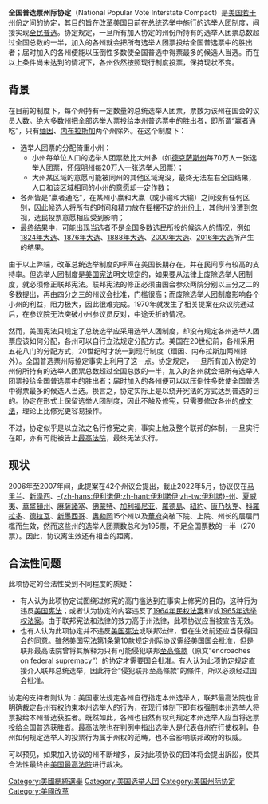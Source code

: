 {{unreferenced|time=2014-08-24T22:24:49+00:00}}
'''全国普选票州际协定'''（National Popular Vote Interstate Compact）是[[美国|美国]][[美國州份|若干州份]]之间的协定，其目的旨在改革美国目前在[[美國總統選舉|总统选举]]中施行的[[美国选举人团|选举人团]]制度，间接实现[[全民普选|全民普选]]。协定规定，一旦所有加入协定的州份所持有的选举人团票总数超过全国总数的一半，加入的各州就会把所有选举人团票投给全国普选票中的胜出者；届时加入的各州便能以压倒性多数使全国普选中得票最多的候选人当选。而在以上条件尚未达到的情况下，各州依然按照现行制度投票，保持现状不变。

== 背景 ==
在目前的制度下，每个州持有一定数量的总统选举人团票，票数为该州在国会的议员人数。绝大多数州把全部选举人票投给本州普选票中的胜出者，即所谓“赢者通吃”，只有[[缅因|缅因]]、[[内布拉斯加|内布拉斯加]]两个州除外。在这个制度下：
* 选举人团票的分配倚重小州：
** 小州每单位人口的选举人团票数比大州多（如[[德克萨斯州|德克萨斯州]]每70万人一张选举人团票，[[怀俄明州|怀俄明州]]每20万人一张选举人团票）；
** 大州某区域的意愿可能被同州的其他区域淹没，最终无法左右全国结果，人口和该区域相同的小州的意愿却一定作数；
* 各州皆是“赢者通吃”，在某州小赢和大赢（或小输和大输）之间没有任何区别，因此候选人将所有的时间和精力放在[[搖擺州|摇摆不定的州份]]上，其他州份遭到忽视，选民投票意愿相应受到影响；
* 最终结果中，可能出现当选者不是全国多数选民所投的候选人的情况，例如[[1824年美國總統選舉|1824年大选]]、[[1876年美國總統選舉|1876年大选]]、[[1888年美國總統選舉|1888年大选]]、[[2000年美國總統選舉|2000年大选]]、[[2016年美國總統選舉|2016年大选]]所产生的结果。

由于以上弊端，改革总统选举制度的呼声在美国长期存在，并在民间享有较高的支持率。但选举人团制度是[[美国宪法|美国宪法]]明文规定的，如果要从法律上废除选举人团制度，就必须修正联邦宪法。联邦宪法的修正必须由国会参众两院分别以三分之二的多数提出，再由四分之三的州议会批准，门槛很高；而废除选举人团制度影响各个小州的利益，阻力极大，因此很难完成。1970年就发生了相关提案在众议院通过后，在参议院无法突破小州参议员反对，中途夭折的情况。

然而，美国宪法只规定了总统选举应采用选举人团制度，却没有规定各州选举人团票应该如何分配，各州可以自行立法规定分配方式。美国在20世纪前，各州采用五花八门的分配方式，20世纪时才统一到现行制度（缅因、内布拉斯加两州除外）。全国普选票州际協定事实上利用了这一点。协定规定，一旦所有加入协定的州份所持有的选举人团票总数超过全国总数的一半，加入的各州就会把所有选举人团票投给全国普选票中的胜出者；届时加入的各州便可以以压倒性多数使全国普选中得票最多的候选人当选。换言之，协定实际上是以绕开宪法的方式达到普选的目的。协定在形式上保留选举人团制度，因此不触及修宪，只需要修改各州的[[成文法|成文法]]，理论上比修宪更容易操作。

不过，协定似乎是以立法之名行修宪之实，事实上触及整个联邦的体制，一旦实行在即，亦有可能被告上[[美國最高法院|最高法院]]，最终无法实行。

== 现状 ==
2006年至2007年间，此提案在42个州议会提出，截止2022年5月，协议仅在[[馬里蘭州|马里兰]]、[[紐澤西州|新泽西]]、[[伊利諾州|-{zh-hans:伊利诺伊;zh-hant:伊利諾伊;zh-tw:伊利諾}-州]]、[[夏威夷|夏威夷]]、[[華盛頓州|華盛頓州]]、[[麻薩諸塞|麻薩諸塞]]、[[佛蒙特|佛蒙特]]、[[加利福尼亚|加利福尼亚]]、[[羅德島州|羅德島]]、[[紐約|紐約]]、[[康乃狄克|康乃狄克]]、[[科羅拉多|科羅拉多]]、[[德拉瓦|德拉瓦]]、[[新墨西哥|新墨西哥]]、[[奧勒岡|奧勒岡]]15个州以及[[華府|華府]]突破下院、上院、州长的层层門檻而生效，然而这些州的选举人团票数总和为195票，不足全国票数的一半（270票）。因此，协议离生效还有相当的距离。

== 合法性问题 ==
此项协定的合法性受到不同程度的质疑：
* 有人认为此项协定试图绕过修宪的高门槛达到在事实上修宪的目的，这种行为违反[[美国宪法|美国宪法]]；或者认为协定的内容违反了[[1964年民权法案|1964年民权法案]]和/或[[1965年选举权法案|1965年选举权法案]]。由于联邦宪法和法律的效力高于州法律，此项协议应当被宣告无效。
* 也有人认为此项协定并不违反[[美国宪法|美国宪法]]或联邦法律，但在生效前还应当获得国会的同意。雖然美国宪法第1条第10款规定州际协议需经美国国会批准，但是联邦最高法院曾将其解释为只有可能侵犯联邦[[至高條款|至高條款]]（原文“encroaches on federal supremacy”）的协定才需要国会批准。有人认为此项协定规定直接介入联邦总统选举，因此符合“侵犯联邦至高條款”的條件，所以必须经过国会批准。

协定的支持者则认为：美国憲法规定各州自行指定本州选举人，联邦最高法院也曾明确裁定各州有权约束本州选举人的行为，在现行体制下即有权强制本州选举人将票投给本州普选获胜者。既然如此，各州也自然有权利规定本州选举人应当将选票投给全国普选获胜者。最高法院也在判例中指出选举人是代表各州在行使权利，各州如何规定选举人的投票行为属于州权的范畴，也不会影响联邦政府的权威。

可以预见，如果加入协议的州不断增多，反对此项协议的团体将会提出訴訟，使其合法性最终由[[美国最高法院|美国最高法院]]进行裁决。

[[Category:美國總統選舉|Category:美國總統選舉]]
[[Category:美国选举人团|Category:美国选举人团]]
[[Category:美国州际协定|Category:美国州际协定]]
[[Category:美國改革|Category:美國改革]]